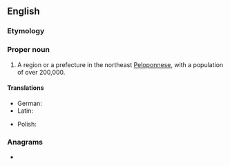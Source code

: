 ==English==
{{wikipedia}}

===Etymology===
{{suffix|Corinth|ia|lang=en}}

===Proper noun===
{{en-proper noun}}

# A region or a prefecture in the northeast [[Peloponnese]], with a population of over 200,000.

====Translations====
{{trans-top|region in northeast Peloponnese}}
* German: {{t|de|Korinthia|f}}
* Latin: {{t|la|Corinthia}}
{{trans-mid}}
* Polish: {{t+|pl|Koryntia|f}}
{{trans-bottom}}

===Anagrams===
* {{anagrams|en|antichoir|hair tonic}}